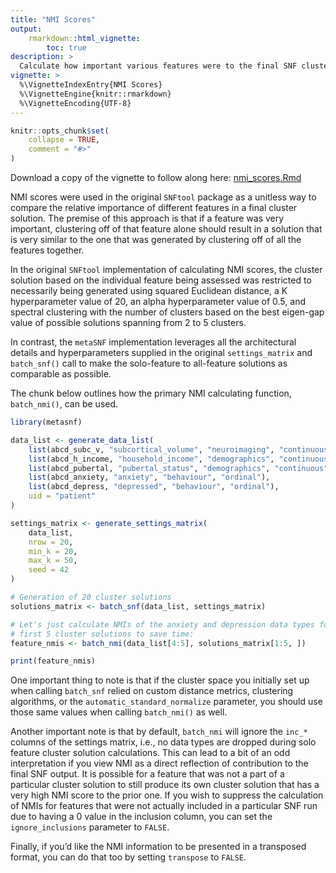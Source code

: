 ```yaml
---
title: "NMI Scores"
output:
    rmarkdown::html_vignette:
        toc: true
description: >
  Calculate how important various features were to the final SNF cluster solution.
vignette: >
  %\VignetteIndexEntry{NMI Scores}
  %\VignetteEngine{knitr::rmarkdown}
  %\VignetteEncoding{UTF-8}
---
```


<style>
div.aside { background-color:#fff2e6; }
</style>

```r
knitr::opts_chunk$set(
    collapse = TRUE,
    comment = "#>"
)
```

Download a copy of the vignette to follow along here: [nmi_scores.Rmd](https://raw.githubusercontent.com/BRANCHlab/metasnf/main/vignettes/nmi_scores.Rmd)

NMI scores were used in the original `SNFtool` package as a unitless way to compare the relative importance of different features in a final cluster solution.
The premise of this approach is that if a feature was very important, clustering off of that feature alone should result in a solution that is very similar to the one that was generated by clustering off of all the features together.

In the original `SNFtool` implementation of calculating NMI scores, the cluster solution based on the individual feature being assessed was restricted to necessarily being generated using squared Euclidean distance, a K hyperparameter value of 20, an alpha hyperparameter value of 0.5, and spectral clustering with the number of clusters based on the best eigen-gap value of possible solutions spanning from 2 to 5 clusters.

In contrast, the `metaSNF` implementation leverages all the architectural details and hyperparameters supplied in the original `settings_matrix` and `batch_snf()` call to make the solo-feature to all-feature solutions as comparable as possible.

The chunk below outlines how the primary NMI calculating function, `batch_nmi()`, can be used.

```r
library(metasnf)

data_list <- generate_data_list(
    list(abcd_subc_v, "subcortical_volume", "neuroimaging", "continuous"),
    list(abcd_h_income, "household_income", "demographics", "continuous"),
    list(abcd_pubertal, "pubertal_status", "demographics", "continuous"),
    list(abcd_anxiety, "anxiety", "behaviour", "ordinal"),
    list(abcd_depress, "depressed", "behaviour", "ordinal"),
    uid = "patient"
)

settings_matrix <- generate_settings_matrix(
    data_list,
    nrow = 20,
    min_k = 20,
    max_k = 50,
    seed = 42
)

# Generation of 20 cluster solutions
solutions_matrix <- batch_snf(data_list, settings_matrix)

# Let's just calculate NMIs of the anxiety and depression data types for the
# first 5 cluster solutions to save time:
feature_nmis <- batch_nmi(data_list[4:5], solutions_matrix[1:5, ])

print(feature_nmis)
```

One important thing to note is that if the cluster space you initially set up when calling `batch_snf` relied on custom distance metrics, clustering algorithms, or the `automatic_standard_normalize` parameter, you should use those same values when calling `batch_nmi()` as well.

Another important note is that by default, `batch_nmi` will ignore the `inc_*` columns of the settings matrix, i.e., no data types are dropped during solo feature cluster solution calculations.
This can lead to a bit of an odd interpretation if you view NMI as a direct reflection of contribution to the final SNF output.
It is possible for a feature that was not a part of a particular cluster solution to still produce its own cluster solution that has a very high NMI score to the prior one.
If you wish to suppress the calculation of NMIs for features that were not actually included in a particular SNF run due to having a 0 value in the inclusion column, you can set the `ignore_inclusions` parameter to `FALSE`.

Finally, if you'd like the NMI information to be presented in a transposed format, you can do that too by setting `transpose` to `FALSE`.
